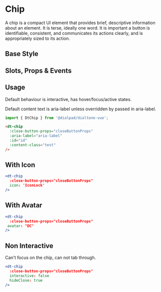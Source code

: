
# Chip

<Subtitle>
  A chip is a compact UI element that provides brief, descriptive information about an element.
  It is terse, ideally one word.
  It is important a button is identifiable, consistent, and communicates its actions clearly,
  and is appropriately sized to its action.
</Subtitle>

## Base Style

<Canvas>
  <Story id="components-chip--default" />
</Canvas>

## Slots, Props & Events

<ArgsTable story={PRIMARY_STORY} />

## Usage

Default behaviour is interactive, has hover/focus/active states.

Default content text is aria-label unless overridden by passed in aria-label.

```jsx
import { DtChip } from '@dialpad/dialtone-vue';
```

```html
<dt-chip
  :close-button-props="closeButtonProps"
  :aria-label="aria-label"
  :id="id"
  :content-class="test"
/>
```

## With Icon

<Canvas>
  <Story id="components-chip--with-icon" />
</Canvas>

```jsx
<dt-chip
  :close-button-props="closeButtonProps"
  icon: 'IconLock'
/>
```

## With Avatar

<Canvas>
  <Story id="components-chip--with-avatar" />
</Canvas>

```jsx
<dt-chip
  :close-button-props="closeButtonProps"
 avatar: "DC"
/>
```

## Non Interactive

Can't focus on the chip, can not tab through.

<Canvas>
  <Story id="components-chip--non-interactive" />
</Canvas>

```jsx
<dt-chip
  :close-button-props="closeButtonProps"
  interactive: false
  hideClose: true
/>
```

